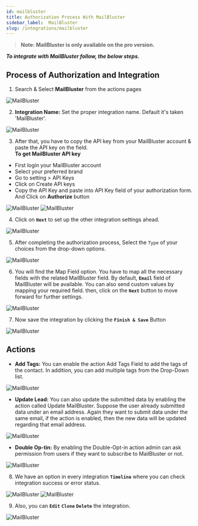 ```yaml
---
id: mailbluster
title: Authorization Process With MailBluster
sidebar_label:  MailBluster
slug: /integrations/mailbluster
---
```


> **Note: MailBluster is only available on the pro version.**

***To integrate with MailBluster follow, the below steps.***


## Process of Authorization and Integration

1.	Search & Select **MailBluster** from the actions pages
 <Image src="actions/mailbluster/search-and-select" alt="MailBluster" w="1020" h="350" />

2. **Integration Name:** Set the proper integration name. Default it's taken 'MailBluster'.
 <Image src="actions/mailbluster/default-integration-name" alt="MailBluster" w="1020" h="350" />

3.	After that, you have to copy the API key from your MailBluster account & paste the API key on the field.     
**To get MailBluster API key**
-	First login your MailBluster account
-	Select your preferred brand
-	Go to setting > API Keys
-	Click on Create API keys
-   Copy the API Key and paste into API Key field of your authorization form. And Click on **Authorize** button
 <Image src="actions/mailbluster/visit-api-console" alt="MailBluster" w="1020" h="350" />
 <Image src="actions/mailbluster/authorize" alt="MailBluster" w="1020" h="350" />


4. Click on **`Next`** to set up the other integration settings ahead.
 <Image src="actions/mailbluster/authorize-after" alt="MailBluster" w="1020" h="350" />

5.	After completing the authorization process, Select the `Type` of your choices from the drop-down options.
 <Image src="actions/mailbluster/select-type" alt="MailBluster" w="1020" h="350" />

6.	You will find the Map Field option. You have to map all the necessary fields with the related MailBluster field. By default, **`Email`** field of MailBluster will be available. You can also send custom values by mapping your required field. then, click on the **`Next`** button to move forward for further settings.

 <Image src="actions/mailbluster/mailbluster-field-map" alt="MailBluster" w="1020" h="350" />

7. Now save the integration by clicking the **`Finish & Save`** Button

 <Image src="actions/mailbluster/finish-save" alt="MailBluster" w="1020" h="350" />


## Actions 
- **Add Tags:** You can enable the action Add Tags Field to add the tags of the contact. In addition, you can add multiple tags from the Drop-Down list.
 <Image src="actions/mailbluster/add-tag" alt="MailBluster" w="1020" h="350" />

- **Update Lead:** You can also update the submitted data by enabling the action called Update MailBluster. Suppose the user already submitted data under an email address. Again they want to submit data under the same email, if the action is enabled, then the new data will be updated regarding that email address.
 <Image src="actions/mailbluster/update-lead" alt="MailBluster" w="1020" h="350" />

- **Double Op-tin:** By enabling the Double-Opt-in action admin can ask permission from users if they want to subscribe to MailBluster or not.
 <Image src="actions/mailbluster/opt-in" alt="MailBluster" w="1020" h="350" />

8. We have an option in every integration **`Timeline`** where you can check integration success or error status.
 <Image src="actions/mailbluster/mailbluster-timeline" alt="MailBluster" w="1020" h="350" />
 <Image src="actions/mailbluster/mailbluster-log" alt="MailBluster" w="1020" h="350" />

9. Also, you can **`Edit`** **`Clone`** **`Delete`** the integration.

 <Image src="actions/mailbluster/mailbluster-option" alt="MailBluster" w="1020" h="350" />


<Feedback/>